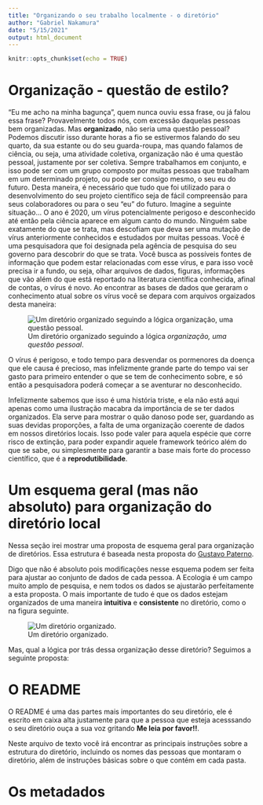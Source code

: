 ```yaml
---
title: "Organizando o seu trabalho localmente - o diretório"
author: "Gabriel Nakamura"
date: "5/15/2021"
output: html_document
---
```


```r
knitr::opts_chunk$set(echo = TRUE)
```

# Organização - questão de estilo?

"Eu me acho na minha bagunça", quem nunca ouviu essa frase, ou já falou
essa frase? Provavelmente todos nós, com excessão daquelas pessoas bem
organizadas. Mas **organizado**, não seria uma questão pessoal? Podemos
discutir isso durante horas a fio se estivermos falando do seu quarto,
da sua estante ou do seu guarda-roupa, mas quando falamos de ciência, ou
seja, uma atividade coletiva, organização não é uma questão pessoal,
justamente por ser coletiva. Sempre trabalhamos em conjunto, e isso pode
ser com um grupo composto por muitas pessoas que trabalham em um
determinado projeto, ou pode ser consigo mesmo, o seu eu do futuro.
Desta maneira, é necessário que tudo que foi utilizado para o
desenvolvimento do seu projeto científico seja de fácil compreensão para
seus colaboradores ou para o seu "eu" do futuro. Imagine a seguinte
situação... O ano é 2020, um vírus potencialmente perigoso e
desconhecido até então pela ciência aparece em algum canto do mundo.
Ninguém sabe exatamente do que se trata, mas descofiam que deva ser uma
mutação de vírus anteriormente conhecidos e estudados por muitas
pessoas. Você é uma pesquisadora que foi designada pela agência de
pesquisa do seu governo para descobrir do que se trata. Você busca as
possíveis fontes de informação que podem estar relacionadas com esse
vírus, e para isso você precisa ir a fundo, ou seja, olhar arquivos de
dados, figuras, informações que vão além do que está reportado na
literatura científica conhecida, afinal de contas, o vírus é novo. Ao
encontrar as bases de dados que geraram o conhecimento atual sobre os
vírus você se depara com arquivos orgaizados desta maneira:

![Um diretório organizado seguindo a lógica *organização, uma questão pessoal*.](/Users/gabrielnakamura/OneDrive/Aulas/Disciplina_ppgEco/Curso_UFRGS_organizacao_de_dados/directory_trash.jpg)

O vírus é perigoso, e todo tempo para desvendar os pormenores da doença que ele causa é precioso, mas infelizmente grande parte do tempo
    vai ser gasto para primeiro entender o que se tem de conhecimento sobre, e só então a pesquisadora poderá começar a se aventurar no      desconhecido.
    
Infelizmente sabemos que isso é uma história triste, e ela não está aqui apenas como uma ilustração macabra da importância de se ter dados organizados. Ela serve para mostrar o quão danoso pode ser, guardando as suas devidas proporções, a falta de uma organização coerente de dados 
    em nossos diretórios locais. Isso pode valer para aquela espécie que corre risco de extinção, para poder expandir aquele framework teórico além do que se sabe, ou simplesmente para garantir a base mais forte do processo científico, que é a **reprodutibilidade**.
    
    
# Um esquema geral (mas não absoluto) para organização do diretório local

Nessa seção irei mostrar uma proposta de esquema geral para organização de diretórios. Essa estrutura é baseada nesta proposta do [Gustavo Paterno](https://docs.google.com/presentation/d/1Px9Npa_ANqmmfjCXo9A-eBmWzgUmmkCKd7fBIq_gG6k/edit#slide=id.g62fc6bf72f_0_196).

Digo que não é absoluto pois modificações nesse esquema podem ser feita para ajustar ao conjunto de dados de cada pessoa. A Ecologia é um campo muito amplo de pesquisa, e nem todos os dados se ajustarão perfeitamente a esta proposta. O mais importante de tudo é que os dados estejam organizados de uma maneira **intuitiva** e **consistente** no diretório, como o na figura seguinte.


![Um diretório organizado.](/Users/gabrielnakamura/OneDrive/Aulas/Disciplina_ppgEco/Curso_UFRGS_organizacao_de_dados/directory_org.jpg)


Mas, qual a lógica por trás dessa organização desse diretório? Seguimos a seguinte proposta:



# O README 

O README é uma das partes mais importantes do seu diretório, ele é escrito em caixa alta justamente para que a pessoa que esteja acesssando o seu diretório ouça a sua voz gritando **Me leia por favor!!**.

Neste arquivo de texto você irá encontrar as principais instruções sobre a estrutura do diretório, incluindo os nomes das pessoas que montaram o diretório, além de instruções básicas sobre o que contém em cada pasta.

# Os metadados

